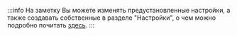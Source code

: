 :::info На заметку
Вы можете изменять предустановленные настройки, а также создавать собственные в разделе "Настройки",
о чем можно подробно почитать [здесь](/settings/settings/settings).
:::
